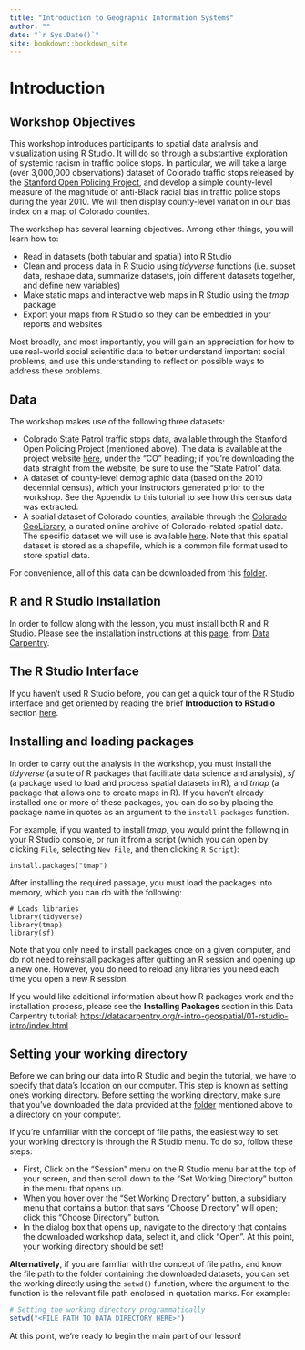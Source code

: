 ```yaml
--- 
title: "Introduction to Geographic Information Systems"
author: ""
date: "`r Sys.Date()`"
site: bookdown::bookdown_site
---
```


# Introduction

## Workshop Objectives

This workshop introduces participants to spatial data analysis and visualization using R Studio. It will do so through a substantive exploration of systemic racism in traffic police stops. In particular, we will take a large (over 3,000,000 observations) dataset of Colorado traffic stops released by the [Stanford Open Policing Project](https://openpolicing.stanford.edu/), and develop a simple county-level measure of the magnitude of anti-Black racial bias in traffic police stops during the year 2010. We will then display county-level variation in our bias index on a map of Colorado counties.

The workshop has several learning objectives. Among other things, you will learn how to:

* Read in datasets (both tabular and spatial) into R Studio
* Clean and process data in R Studio using *tidyverse* functions (i.e. subset data, reshape data, summarize datasets, join different datasets together, and define new variables)
* Make static maps and interactive web maps in R Studio using the *tmap* package
* Export your maps from R Studio so they can be embedded in your reports and websites

Most broadly, and most importantly, you will gain an appreciation for how to use real-world social scientific data to better understand important social problems, and use this understanding to reflect on possible ways to address these problems. 

## Data

The workshop makes use of the following three datasets:

* Colorado State Patrol traffic stops data, available through the Stanford Open Policing Project (mentioned above). The data is available at the project website [here](https://openpolicing.stanford.edu/data/), under the "CO" heading; if you're downloading the data straight from the website, be sure to use the "State Patrol" data.
* A dataset of county-level demographic data (based on the 2010 decennial census), which your instructors generated prior to the workshop. See the Appendix to this tutorial to see how this census data was extracted.
* A spatial dataset of Colorado counties, available through the [Colorado GeoLibrary](https://geo.colorado.edu/), a curated online archive of Colorado-related spatial data. The specific dataset we will use is available [here](https://geo.colorado.edu/catalog/47540-5e712aeda3d91e0009f59fc7). Note that this spatial dataset is stored as a shapefile, which is a common file format used to store spatial data. 

For convenience, all of this data can be downloaded from this [folder](https://www.dropbox.com/sh/sd7wwi5b0r9s9mn/AABscRHrEvXRoX26e_yqEiTFa?dl=0). 

## R and R Studio Installation

In order to follow along with the lesson, you must install both R and R Studio. Please see the installation instructions at this [page](https://datacarpentry.org/r-socialsci/setup.html), from [Data Carpentry](https://datacarpentry.org/).  

## The R Studio Interface

If you haven't used R Studio before, you can get a quick tour of the R Studio interface and get oriented by reading the brief **Introduction to RStudio** section [here](https://datacarpentry.org/r-intro-geospatial/01-rstudio-intro/index.html). 

## Installing and loading packages

In order to carry out the analysis in the workshop, you must install the *tidyverse* (a suite of R packages that facilitate data science and analysis), *sf* (a package used to load and process spatial datasets in R), and *tmap* (a package that allows one to create maps in R). If you haven't already installed one or more of these packages, you can do so by placing the package name in quotes as an argument to the ```install.packages``` function.

For example, if you wanted to install *tmap*, you would print the following in your R Studio console, or run it from a script (which you can open by clicking ```File```, selecting ```New File```, and then clicking ```R Script```):

```{eval=FALSE}
install.packages("tmap")
```

After installing the required passage, you must load the packages into memory, which you can do with the following:

```{}
# Loads libraries
library(tidyverse)
library(tmap)
library(sf)
```

Note that you only need to install packages once on a given computer, and do not need to reinstall packages after quitting an R session and opening up a new one. However, you do need to reload any libraries you need each time you open a new R session. 

If you would like additional information about how R packages work and the installation process, please see the **Installing Packages** section in this Data Carpentry tutorial: [https://datacarpentry.org/r-intro-geospatial/01-rstudio-intro/index.html](https://datacarpentry.org/r-intro-geospatial/01-rstudio-intro/index.html). 

## Setting your working directory

Before we can bring our data into R Studio and begin the tutorial, we have to specify that data's location on our computer. This step is known as setting one's working directory. Before setting the working directory, make sure that you've downloaded the data provided at the [folder](https://www.dropbox.com/sh/sd7wwi5b0r9s9mn/AABscRHrEvXRoX26e_yqEiTFa?dl=0) mentioned above to a directory on your computer. 

If you're unfamiliar with the concept of file paths, the easiest way to set your working directory is through the R Studio menu. To do so, follow these steps: 

+ First, Click on the "Session" menu on the R Studio menu bar at the top of your screen, and then scroll down to the "Set Working Directory" button in the menu that opens up. 
+ When you hover over the "Set Working Directory" button, a subsidiary menu that contains a button that says "Choose Directory" will open; click this "Choose Directory" button. 
+ In the dialog box that opens up, navigate to the directory that contains the downloaded workshop data, select it, and click "Open". At this point, your working directory should be set!

**Alternatively**, if you are familiar with the concept of file paths, and know the file path to the folder containing the downloaded datasets, you can set the working directly using the ```setwd()``` function, where the argument to the function is the relevant file path enclosed in quotation marks. For example:

```r
# Setting the working directory programmatically
setwd("<FILE PATH TO DATA DIRECTORY HERE>")
```

At this point, we're ready to begin the main part of our lesson!







